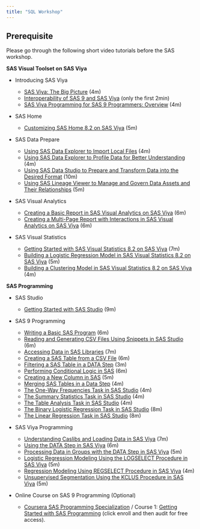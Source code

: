 ```yaml
---
title: "SQL Workshop"
---
```


<style>
#prerequisite>ul>li {
   margin-bottom: 10px;
}
</style>

## Prerequisite

Please go through the following short video tutorials before the SAS workshop.

**SAS Visual Toolset on SAS Viya**

* Introducing SAS Viya

    * [SAS Viya: The Big Picture](https://video.sas.com/detail/videos/introducing-sas-viya/video/4911667600001/sas%C2%AE-viya%E2%84%A2:-the-big-picture?autoStart=true) (4m)
    * [Interoperability of SAS 9 and SAS Viya](https://video.sas.com/detail/videos/introducing-sas-viya/video/5726539647001/interoperability-of-sas%C2%AE-9-and-sas%C2%AE-viya%C2%AE?autoStart=true) (only the first 2min)
    * [SAS Viya Programming for SAS 9 Programmers: Overview](https://video.sas.com/detail/videos/introducing-sas-viya/video/5334370004001/sas%C2%AE-viya%E2%84%A2-programming-for-sas%C2%AE-9-programmers:-overview?autoStart=true) (4m)

* SAS Home

    * [Customizing SAS Home 8.2 on SAS Viya](https://video.sas.com/detail/video/5677781722001/customizing-sas%C2%AE-home-8.2-on-sas%C2%AE-viya%C2%AE?autoStart=true&q=sas%20home) (5m)
    

* SAS Data Prepare

    * [Using SAS Data Explorer to Import Local Files](https://video.sas.com/detail/videos/data-management__/video/5785551426001/using-sas%C2%AE-data-explorer-to-import-local-files?autoStart=true) (4m)
    * [Using SAS Data Explorer to Profile Data for Better Understanding](https://video.sas.com/detail/videos/data-management__/video/5785551338001/using-sas%C2%AE-data-explorer-to-profile-data-for-better-understanding?autoStart=true) (4m)
    * [Using SAS Data Studio to Prepare and Transform Data into the Desired Format](https://video.sas.com/detail/videos/data-management__/video/5785551710001/using-sas%C2%AE-data-studio-to-prepare-and-transform-data-into-the-desired-format?autoStart=true) (10m)
    * [Using SAS Lineage Viewer to Manage and Govern Data Assets and Their Relationships](https://video.sas.com/detail/videos/data-management__/video/5785551427001/using-sas%C2%AE-lineage-viewer-to-manage-and-govern-data-assets-and-their-relationships?autoStart=true) (5m)

* SAS Visual Analytics

    * [Creating a Basic Report in SAS Visual Analytics on SAS Viya](https://video.sas.com/detail/videos/sas-visual-analytics__/video/5808941965001/creating-a-basic-report-in-sas%C2%AE-visual-analytics-on-sas%C2%AE-viya%C2%AE?autoStart=true) (6m)
    * [Creating a Multi-Page Report with Interactions in SAS Visual Analytics on SAS Viya](https://video.sas.com/detail/videos/sas-visual-analytics__/video/5808946578001/creating-a-multi-page-report-with-interactions-in-sas%C2%AE-visual-analytics-on-sas%C2%AE-viya%C2%AE?autoStart=true) (6m)

* SAS Visual Statistics

    * [Getting Started with SAS Visual Statistics 8.2 on SAS Viya](https://video.sas.com/detail/videos/sas-visual-statistics__/video/5667477014001/getting-started-with-sas%C2%AE-visual-statistics-8.2-on-sas%C2%AE-viya%C2%AE?autoStart=true) (7m)
    * [Building a Logistic Regression Model in SAS Visual Statistics 8.2 on SAS Viya](https://video.sas.com/detail/videos/sas-visual-statistics__/video/5667494455001/building-a-logistic-regression-model-in-sas%C2%AE-visual-statistics-8.2-on-sas%C2%AE-viya%C2%AE?autoStart=true) (5m)
    * [Building a Clustering Model in SAS Visual Statistics 8.2 on SAS Viya](https://video.sas.com/detail/videos/sas-visual-statistics__/video/5667502711001/building-a-clustering-model-in-sas%C2%AE-visual-statistics-8.2-on-sas%C2%AE-viya%C2%AE?autoStart=true) (4m)

**SAS Programming**

* SAS Studio
    
    * [Getting Started with SAS Studio](https://video.sas.com/detail/videos/getting-started-with-sas-studio/video/4573016757001/getting-started-with-sas-studio?autoStart=true) (9m)

* SAS 9 Programming
    
    * [Writing a Basic SAS Program](https://video.sas.com/detail/videos/getting-started-with-sas-studio/video/4573016765001/writing-a-basic-sas-program?autoStart=true) (6m)
    * [Reading and Generating CSV Files Using Snippets in SAS Studio](https://video.sas.com/detail/videos/managing-data/video/4664327156001/reading-and-generating-csv-files-using-snippets-in-sas-studio?autoStart=true) (6m)
    * [Accessing Data in SAS Libraries](https://video.sas.com/detail/videos/managing-data/video/4572997794001/accessing-data-in-sas-libraries?autoStart=true) (7m)
    * [Creating a SAS Table from a CSV File](https://video.sas.com/detail/videos/managing-data/video/4573016758001/creating-a-sas-table-from-a-csv-file?autoStart=true) (6m)
    * [Filtering a SAS Table in a DATA Step](https://video.sas.com/detail/videos/managing-data/video/4573016761001/filtering-a-sas-table-in-a-data-step?autoStart=true) (3m)
    * [Performing Conditional Logic in SAS](https://video.sas.com/detail/videos/managing-data/video/4573016759001/performing-conditional-logic-in-sas?autoStart=true) (6m)
    * [Creating a New Column in SAS](https://video.sas.com/detail/videos/managing-data/video/4573023399001/creating-a-new-column-in-sas?autoStart=true) (5m)
    * [Merging SAS Tables in a Data Step](https://video.sas.com/detail/videos/managing-data/video/4572997800001/merging-sas-tables-in-a-data-step?autoStart=true) (4m)
    * [The One-Way Frequencies Task in SAS Studio](https://video.sas.com/detail/videos/performing-statistical-analyses/video/5537534102001/the-one-way-frequencies-task-in-sas%C2%AE-studio?autoStart=true) (4m)
    * [The Summary Statistics Task in SAS Studio](https://video.sas.com/detail/videos/performing-statistical-analyses/video/5537540644001/the-summary-statistics-task-in-sas%C2%AE-studio?autoStart=true) (4m)
    * [The Table Analysis Task in SAS Studio](https://video.sas.com/detail/videos/performing-statistical-analyses/video/5537545489001/the-table-analysis-task-in-sas%C2%AE-studio?autoStart=true) (4m)
    * [The Binary Logistic Regression Task in SAS Studio](https://video.sas.com/detail/videos/performing-statistical-analyses/video/5537523052001/the-binary-logistic-regression-task-in-sas%C2%AE-studio?autoStart=true) (8m)
    * [The Linear Regression Task in SAS Studio](https://video.sas.com/detail/videos/performing-statistical-analyses/video/5537540651001/the-linear-regression-task-in-sas%C2%AE-studio?autoStart=true) (8m)

* SAS Viya Programming

    * [Understanding Caslibs and Loading Data in SAS Viya](https://video.sas.com/detail/videos/an-introduction-to-sas-viya-programming-for-sas-9-programmers/video/5334369476001/understanding-caslibs-and-loading-data-in-sas%C2%AE-viya%E2%84%A2?autoStart=true) (7m)
    * [Using the DATA Step in SAS Viya](https://video.sas.com/detail/videos/an-introduction-to-sas-viya-programming-for-sas-9-programmers/video/5334371787001/using-the-data-step-in-sas%C2%AE-viya%E2%84%A2?autoStart=true) (6m)
    * [Processing Data in Groups with the DATA Step in SAS Viya](https://video.sas.com/detail/videos/an-introduction-to-sas-viya-programming-for-sas-9-programmers/video/5334370009001/processing-data-in-groups-with-the-data-step-in-sas%C2%AE-viya%E2%84%A2?autoStart=true) (5m)
    * [Logistic Regression Modeling Using the LOGSELECT Procedure in SAS Viya](https://video.sas.com/detail/videos/an-introduction-to-sas-viya-programming-for-sas-9-programmers/video/5334372288001/logistic-regression-modeling-using-the-logselect-procedure-in-sas%C2%AE-viya%E2%84%A2?autoStart=true) (5m)
    * [Regression Modeling Using REGSELECT Procedure in SAS Viya](https://video.sas.com/detail/videos/an-introduction-to-sas-viya-programming-for-sas-9-programmers/video/5334369481001/regression-modeling-using-the-regselect-procedure-in-sas%C2%AE-viya%E2%84%A2?autoStart=true) (4m)
    * [Unsupervised Segmentation Using the KCLUS Procedure in SAS Viya](https://video.sas.com/detail/videos/an-introduction-to-sas-viya-programming-for-sas-9-programmers/video/5334371789001/unsupervised-segmentation-using-the-kclus-procedure-in-sas%C2%AE-viya%E2%84%A2?autoStart=true) (5m)

* Online Course on SAS 9 Programming (Optional)

    * [Coursera SAS Programming Specialization](https://www.coursera.org/specializations/sas-programming) / Course 1: [Getting Started with SAS Programming](https://www.coursera.org/learn/sas-programming-basics) (click enroll and then audit for free access).
